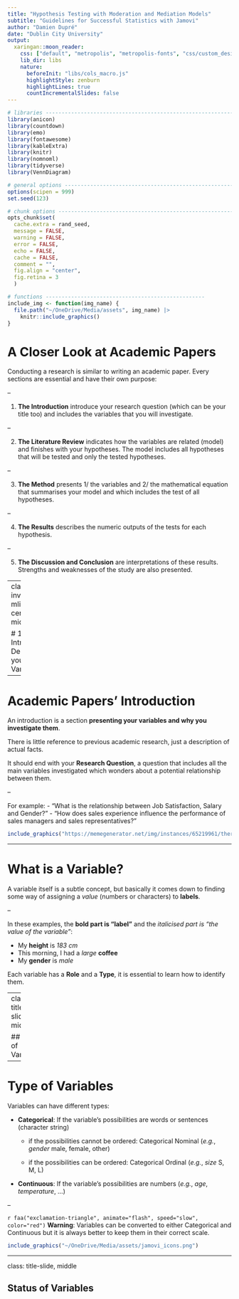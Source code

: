 ```yaml
---
title: "Hypothesis Testing with Moderation and Mediation Models"
subtitle: "Guidelines for Successful Statistics with Jamovi"
author: "Damien Dupré"
date: "Dublin City University"
output:
  xaringan::moon_reader:
    css: ["default", "metropolis", "metropolis-fonts", "css/custom_design.css"]
    lib_dir: libs
    nature:
      beforeInit: "libs/cols_macro.js"
      highlightStyle: zenburn
      highlightLines: true
      countIncrementalSlides: false
---
```


```r
# libraries --------------------------------------------------------------------
library(anicon)
library(countdown)
library(emo)
library(fontawesome)
library(kableExtra)
library(knitr)
library(nomnoml)
library(tidyverse)
library(VennDiagram)

# general options --------------------------------------------------------------
options(scipen = 999)
set.seed(123)

# chunk options ----------------------------------------------------------------
opts_chunk$set(
  cache.extra = rand_seed, 
  message = FALSE, 
  warning = FALSE, 
  error = FALSE, 
  echo = FALSE,
  cache = FALSE,
  comment = "", 
  fig.align = "center", 
  fig.retina = 3
  )

# functions --------------------------------------------------
include_img <- function(img_name) {
  file.path("~/OneDrive/Media/assets", img_name) |> 
    knitr::include_graphics()
}
```

# A Closer Look at Academic Papers

Conducting a research is similar to writing an academic paper. Every sections are essential and have their own purpose:

--

1. **The Introduction** introduce your research question (which can be your title too) and includes the variables that you will investigate.

--

2. **The Literature Review** indicates how the variables are related (model) and finishes with your hypotheses. The model includes all hypotheses that will be tested and only the tested hypotheses.

--

3. **The Method** presents 1/ the variables and 2/ the mathematical equation that summarises your model and which includes the test of all hypotheses.

--

4. **The Results** describes the numeric outputs of the tests for each hypothesis.

--

5. **The Discussion and Conclusion** are interpretations of these results. Strengths and weaknesses of the study are also presented.

---
class: inverse, mline, center, middle

# 1. Introduction: Declare your Variables

---

# Academic Papers' Introduction

An introduction is a section **presenting your variables and why you investigate them**.

There is little reference to previous academic research, just a description of actual facts.

It should end with your **Research Question**, a question that includes all the main variables investigated which wonders about a potential relationship between them.

--

For example:
- "What is the relationship between Job Satisfaction, Salary and Gender?"
- "How does sales experience influence the performance of sales managers and sales representatives?"

```r
include_graphics("https://memegenerator.net/img/instances/65219961/there-will-come-a-day-i-easily-write-an-introduction-to-a-paper-but-it-is-not-this-day.jpg")
```

---

# What is a Variable?

A variable itself is a subtle concept, but basically it comes down to finding some way of assigning a *value* (numbers or characters) to **labels**.

--

In these examples, the **bold part is "label"** and the *italicised part is "the value of the variable"*:

- My **height** is *183 cm*
- This morning, I had a *large* **coffee**
- My **gender** is *male*

Each variable has a **Role** and a **Type**, it is essential to learn how to identify them.

---
class: title-slide, middle

## Type of Variables

---

# Type of Variables

Variables can have different types:

- **Categorical**: If the variable's possibilities are words or sentences (character string)

  - if the possibilities cannot be ordered: Categorical Nominal (*e.g.*, $gender$ male, female, other)
  
  - if the possibilities can be ordered: Categorical Ordinal (*e.g.*, $size$ S, M, L)
  
- **Continuous**: If the variable's possibilities are numbers (*e.g.*, $age$, $temperature$, ...) 

--

`r faa("exclamation-triangle", animate="flash", speed="slow", color="red")` **Warning**: Variables can be converted to either Categorical and Continuous but it is always better to keep them in their correct scale.

```r
include_graphics("~/OneDrive/Media/assets/jamovi_icons.png")
```

---
class: title-slide, middle

## Status of Variables

